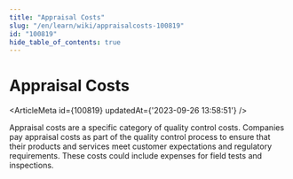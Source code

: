 ```yaml
---
title: "Appraisal Costs"
slug: "/en/learn/wiki/appraisalcosts-100819"
id: "100819"
hide_table_of_contents: true
---
```



# Appraisal Costs

<ArticleMeta id={100819} updatedAt={'2023-09-26 13:58:51'} />
<div className='border-solid border-b border-t-0 my-4 border-[var(--ifm-color-gray-300)]' />

Appraisal costs are a specific category of quality control costs. Companies pay appraisal costs as part of the quality control process to ensure that their products and services meet customer expectations and regulatory requirements. These costs could include expenses for field tests and inspections.
